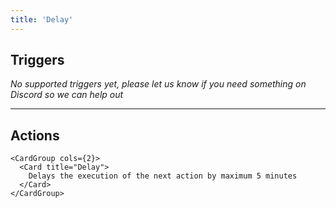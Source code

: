 ```yaml
---
title: 'Delay'
---
```


## Triggers

*No supported triggers yet, please let us know if you need something on Discord so we can help out* 


---

## Actions


    <CardGroup cols={2}>
      <Card title="Delay">
        Delays the execution of the next action by maximum 5 minutes
      </Card>
    </CardGroup>
  
